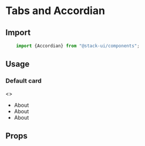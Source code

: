 

<Meta title="Components/Accordian" component="Accordian"  />

# Tabs and Accordian

<Story name="Import" />

## Import

```jsx
    import {Accordian} from "@stack-ui/components";
```

## Usage

<Story name="Usages"/>

### Default card
<Preview withToolbar>
<Story name="-Default">
    <>
    <Accordian headerText="Home">
    <ul>
    <li><a>About</a></li>
        <li><a>About</a></li>
    <li><a>About</a></li>
    </ul>
    </Accordian>
    </>
</Story>
</Preview>

<Story name="Props" />

## Props

<Props of={AccordianTypes} />